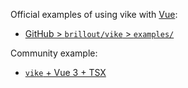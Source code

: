 Official examples of using vike with [Vue](https://vuejs.org/):
 - [GitHub > `brillout/vike` > `examples/`](https://github.com/brillout/vike/tree/main/examples)

Community example:
 - [`vike` + Vue 3 + TSX](https://github.com/justwiner/vue3-tsx)
